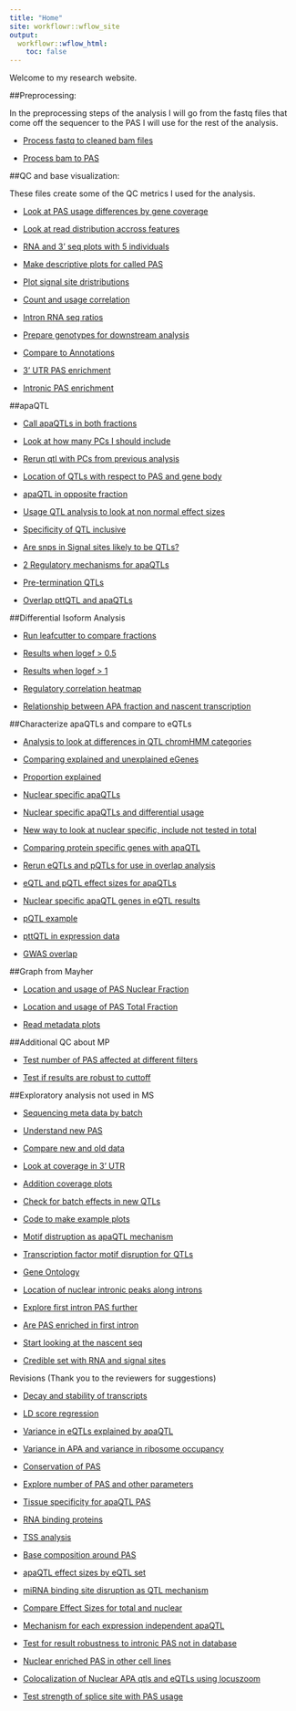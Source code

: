 ```yaml
---
title: "Home"
site: workflowr::wflow_site
output:
  workflowr::wflow_html:
    toc: false
---
```


Welcome to my research website.


##Preprocessing:

In the preprocessing steps of the analysis I will go from the fastq files that come off the sequencer to the PAS I will use for the rest of the analysis. 

* [Process fastq to cleaned bam files](fastq2bam.html)

* [Process bam to PAS](bam2pas.html) 


##QC and base visualization:

These files create some of the QC metrics I used for the analysis.

* [Look at PAS usage differences by gene coverage](PASusageQC.html) 

* [Look at read distribution accross features](Readdistagainstfeatures.html) 

* [RNA and 3' seq plots with 5 individuals](newDTplots.html) 

* [Make descriptive plots for called PAS](PASdescriptiveplots.html)  

* [Plot signal site dristributions](signalsiteanalysis.html)  

* [Count and usage correlation](corrbetweenind.html)  

* [Intron RNA seq ratios](intonRNAratio.html)

* [Prepare genotypes for downstream analysis](geno_proc.html)

* [Compare to Annotations](compareAnnotatedpas.html)  

* [3' UTR PAS enrichment](UtrPASenrichment.html)

* [Intronic PAS enrichment](IntronicPASenrichment.html)



##apaQTL  


* [Call apaQTLs in both fractions](mapapaQTL.html)  

* [Look at how many PCs I should include](choosePCs.html)

* [Rerun qtl with PCs from previous analysis](rerunQTL_changePC.html)

* [Location of QTLs with respect to PAS and gene body](QTLlocation.html)

* [apaQTL in opposite fraction](apaQTLoverlap.html)

* [Usage QTL analysis to look at non normal effect sizes](nonNormQTL.html)

* [Specificity of QTL inclusive](QTL_inclusivePASset.html)

* [Are snps in Signal sites likely to be QTLs?](snpinSS.html)

* [2 Regulatory mechanisms for apaQTLs](twoRegMech.html)

* [Pre-termination QTLs](PrematureTermQTL.html)

* [Overlap pttQTL and apaQTLs](pttgeneinAPA.html)

##Differential Isoform Analysis  

* [Run leafcutter to compare fractions](DiffIsoAnalysis.html)  

* [Results when logef > 0.5](diffiso_logef5.html)  

* [Results when logef > 1](diffuse_logef1.html) 

* [Regulatory correlation heatmap](rna_netseq_h3k12ac.html)  

* [Relationship between APA fraction and nascent transcription](nascenttranscription.html)  


##Characterize apaQTLs and compare to eQTLs 

* [Analysis to look at differences in QTL chromHMM categories](chromHHMQTL.html)  

* [Comparing explained and unexplained eGenes](exvunexpeQTL.html)  

* [Proportion explained](propeQTLs_explained.html)

* [Nuclear specific apaQTLs](NuclearSpecAPAqtl.html)

* [Nuclear specific apaQTLs and differential usage](usageNucspecapaQTLs.html)

* [New way to look at nuclear specific, include not tested in total](NuclearSpecIncludeNotTested.html)

* [Comparing protein specific genes with apaQTL](pQTLandeQTLoverlap.html)

* [Rerun eQTLs and pQTLs for use in overlap analysis](molQTL.html)

* [eQTL and pQTL effect sizes for apaQTLs](eQTLeffectNucspecapa.html)

* [Nuclear specific apaQTL genes in eQTL results](nucSpecinEQTLs.html)

* [pQTL example](pQTLexampleplot.html)

* [pttQTL in expression data](pttQTLinE.html)

* [GWAS overlap](gwasOverlap.html)


##Graph from Mayher   

* [Location and usage of PAS Nuclear Fraction](PAS_graphs.html)  

* [Location and usage of PAS Total Fraction](PAS_graphs_total.html)  

* [Read metadata plots](reads_graphs.html)

##Additional QC about MP

* [Test number of PAS affected at different filters](flagMPpas.html)

* [Test if results are robust to cuttoff](version15bpfilter.html)

##Exploratory analysis not used in MS  

* [Sequencing meta data by batch](seqmetadatanalysis.html)    

* [Understand new PAS](NewvOldPeakQC.html)  

* [Compare new and old data](recomputeusageold.html)

* [Look at coverage in 3' UTR](reads2UTR.html)  

* [Addition coverage plots](additionalCoveragePlots.html)

* [Check for batch effects in new QTLs](newQTLheatmap.html)  

* [Code to make example plots](QTLexampleplots.html)

* [Motif distruption as apaQTL mechanism](motifDisruption.html)  

* [Transcription factor motif disruption for QTLs](TF_motifdisrupt.html)

* [Gene Ontology](GO_apaQTLS.html)

* [Location of nuclear intronic peaks along introns](nucintronicanalysis.html)  

* [Explore first intron PAS further](verifyFirstintronresult.html)

* [Are PAS enriched in first intron](checkfirstintron.html)

* [Start looking at the nascent seq](nascentRNA.html)

* [Credible set with RNA and signal sites](HighCrediblePAS.html)


Revisions (Thank you to the reviewers for suggestions)  

* [Decay and stability of transcripts](decayAndStability.html)  

* [LD score regression](LDregress.html)  

* [Variance in eQTLs explained by apaQTL](varEqtl2varAPAqtl.html)   

* [Variance in APA and variance in ribosome occupancy](varAPAvarRibo.html)  

* [Conservation of PAS](ConservationPAS.html)  

* [Explore number of PAS and other parameters](ExploreNpas.html)  

* [Tissue specificity for apaQTL PAS](apaQTL_tissueSpec.html)  

* [RNA binding proteins](RNAbinding.html)  

* [TSS analysis](TSS.html)  

* [Base composition around PAS](BaseComposition.html)  

* [apaQTL effect sizes by eQTL set](apabyeQTLstatus.html)

* [miRNA binding site disruption as QTL mechanism](miRNAdisrupt.html)  

* [Compare Effect Sizes for total and nuclear](TotNucQTLeffect.html)  

* [Mechanism for each expression independent apaQTL](mechEindepQTL.html)  

* [Test for result robustness to intronic PAS not in database](RemoveNonDatabase.html)

* [Nuclear enriched PAS in other cell lines](NuclearOtherCells.html)  

* [Colocalization of Nuclear APA qtls and eQTLs using locuszoom](locusZoomStandalone.html)  

* [Test strength of splice site with PAS usage](splicesitestrength.html)

